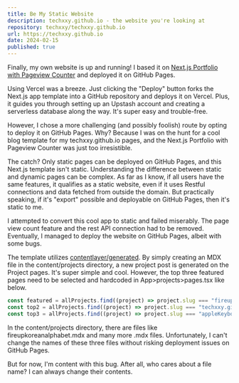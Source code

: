 ```yaml
---
title: Be My Static Website
description: techxxy.github.io - the website you're looking at
repository: techxxy/techxxy.github.io
url: https://techxxy.github.io
date: 2024-02-15
published: true
---
```


Finally, my own website is up and running! I based it on [Next.js Portfolio with Pageview Counter](https://vercel.com/templates/next.js/nextjs-portfolio-pageview-counter) and deployed it on GitHub Pages.

Using Vercel was a breeze. Just clicking the "Deploy" button forks the Next.js app template into a GitHub repository and deploys it on Vercel. Plus, it guides you through setting up an Upstash account and creating a serverless database along the way. It's super easy and trouble-free.

However, I chose a more challenging (and possibly foolish) route by opting to deploy it on GitHub Pages. Why? Because I was on the hunt for a cool blog template for my techxxy.github.io pages, and the Next.js Portfolio with Pageview Counter was just too irresistible.

The catch? Only static pages can be deployed on GitHub Pages, and this Next.js template isn't static. Understanding the difference between static and dynamic pages can be complex. As far as I know, if all users have the same features, it qualifies as a static website, even if it uses Restful connections and data fetched from outside the domain. But practically speaking, if it's "export" possible and deployable on GitHub Pages, then it's static to me.

I attempted to convert this cool app to static and failed miserably. The page view count feature and the rest API connection had to be removed. Eventually, I managed to deploy the website on GitHub Pages, albeit with some bugs.

The template utilizes [contentlayer/generated](https://contentlayer.dev). By simply creating an MDX file in the content/projects directory, a new project post is generated on the Project pages. It's super simple and cool. However, the top three featured pages need to be selected and hardcoded in App>projects>pages.tsx like below.

```ts
const featured = allProjects.find((project) => project.slug === "fireupkoreanalphabet")!;
const top2 = allProjects.find((project) => project.slug === "techxxy.github.io")!;
const top3 = allProjects.find((project) => project.slug === "appleKeyboard")!;
```

In the content/projects directory, there are files like fireupkoreanalphabet.mdx and many more .mdx files. Unfortunately, I can't change the names of these three files without risking deployment issues on GitHub Pages. 

But for now, I'm content with this bug. After all, who cares about a file name? I can always change their contents.
